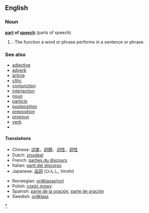 ==English==

===Noun===
'''[[part]] of [[speech]]''' (parts of speech)
# {{grammar}}: The function a word or phrase performs in a sentence or phrase.

===See also===
{{wikipedia}}
*[[adjective]]
*[[adverb]]
*[[article]]
*[[clitic]]
*[[conjunction]]
*[[interjection]]
*[[noun]]
*[[particle]]
*[[postposition]]
*[[preposition]]
*[[pronoun]]
*[[verb]]
*[[Category:Parts of speech|*]]

====Translations====
{{top}}
*Chinese: [[词类]]，[[詞類]]、[[词性]]，[[詞性]]
*Dutch: [[zinsdeel]]
*French: [[parties du discours]]
*Italian: [[parti del discorso]]
*Japanese: [[品詞]] (ひんし, hinshi)
{{mid}}
*Norwegian: [[ordklasse]][[:no:ordklasse|(no)]]
*Polish: [[część mowy]] {{f}}
*Spanish: [[parte de la oración]], [[parte de oración]]
*Swedish: [[ordklass]] {{c}}
{{bottom}}